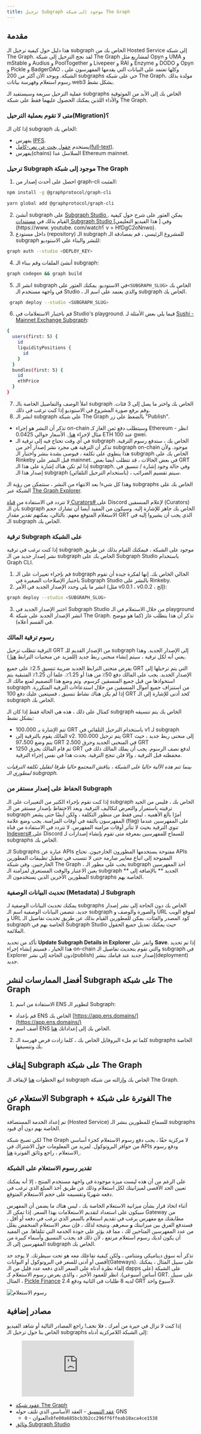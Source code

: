 ```yaml
---
title: ترحيل Subgraph موجود إلى شبكة The Graph
---
```


## مقدمة

هذا دليل حول كيفية ترحيل الـ subgraph الخاص بك من Hosted Service إلى شبكة The Graph. لقد نجح الترحيل إلى شبكة The Graph لمشاريع مثل Opyn و UMA و mStable و Audius و PoolTogether و Livepeer و RAI و Enzyme و DODO و Opyn و Pickle و BadgerDAO ، وكلها تعتمد على البيانات التي يقدمها المفهرسون على الشبكة. ويوجد الآن أكثر من 200 subgraphs حي على شبكة The Graph، مولدة بذلك رسوم استعلام وفهرسة بيانات web3 بشكل نشط.

عملية الترحيل سريعة وسيستفيد الـ subgraphs الخاض بك إلى الأبد من الموثوقية والأداء اللذين يمكنك الحصول عليهما فقط على شبكة The Graph.

### متى لا تقوم بعملية الترحيل(Migration)؟

إذا كان الـ subgraph الخاص بك:

- يفهرس [IPFS](https://ipfs.io/).
- يستخدم [حقول بحث عن نص-كامل(full-text)](/developing/creating-a-subgraph/#defining-fulltext-search-fields).
- يفهرس(chains) السلاسل عدا Ethereum mainnet.

### ترحيل Subgraph موجود إلى شبكة The Graph

1. احصل على أحدث إصدار من graph-cli المثبت:

```sh
npm install -g @graphprotocol/graph-cli
```

```sh
yarn global add @graphprotocol/graph-cli
```

2. أنشئ subgraph على [ Subgraph Studio ](https://thegraph.com/studio/). يمكن العثور على شرح حول كيفية القيام بذلك في [ مستندات Subgraph Studio ](/deploying/subgraph-studio) وفي \[ هذا الفيديو التعليمي\](https://www. youtube. com/watch؟ v = HfDgC2oNnwo).
3. داخل مستودع (repository) الـ subgraph للمشروع الرئيسي ، قم بمصادقة الـ subgraph للنشر والبناء على الاستوديو:

```sh
graph auth --studio <DEPLOY_KEY>
```

4. أنشئ الملفات وقم ببناء الـ subgraph:

```sh
graph codegen && graph build
```

5. انشر الـ subgraph في الاستوديو. يمكنك العثور على`<SUBGRAPH_SLUG>` الخاص بك في واجهة مستخدم الـ Studio ، والذي يعتمد على اسم الـ subgraph الخاص بك.

```sh
 graph deploy --studio <SUBGRAPH_SLUG>
```

6. قم باختبار الاستعلامات في Studio's playground. فيما يلي بعض الأمثلة لـ [Sushi - Mainnet Exchange Subgraph](https://thegraph.com/explorer/subgraph?id=0x4bb4c1b0745ef7b4642feeccd0740dec417ca0a0-0&view=Playground):

```sh
{
  users(first: 5) {
    id
    liquidityPositions {
      id
    }
  }
  bundles(first: 5) {
    id
    ethPrice
  }
}
```

7. املأ الوصف والتفاصيل الخاصة بالـ subgraph الخاص بك واختر ما يصل إلى 3 فئات. وقم برفع صورة المشروع في الاستوديو إذا كنت ترغب في ذلك.
8. انشر الـ subgraph على شبكة The Graph بالضغط على زر "Publish".

- تذكر أن النشر هو إجراء on-chain وسيتطلب دفع ثمن الغاز كـ Ethereum - انظر مثال لإجراء [ هنا ](https://etherscan.io/tx/0xd0c3fa0bc035703c9ba1ce40c1862559b9c5b6ea1198b3320871d535aa0de87b). الأسعار حوالي 0.0425 ETH عند 100 gwei.
- في أي وقت تحتاج فيه إلى ترقية الـ subgraph الخاص بك ، ستدفع رسوم الترقية. تذكر أن الترقية هي مجرد نشر إصدار آخر من subgraph on-chain موجود. ولأن هذا ينطوي على تكلفة ، فيوصى بشدة بنشر واختبار الـ subgraph الخاص بك على Rinkeby قبل النشر على mainnet. في بعض الحالات ، قد تتطلب أيضا بعض GRT إذا لم تكن هناك إشارة على هذا الـ subgraph. وفي حالة وجود إشارة / تنسيق في إصدار هذا الـ subgraph (باستخدام الترحيل التلقائي) ، سيتم تقسيم الضرائب.

وهذا كل شيء! بعد الانتهاء من النشر ، ستتمكن من رؤية الـ subgraphs الخاص بك على الشبكة عبر [The Graph Explorer](https://thegraph.com/explorer).

لا تتردد في الاستفادة من [ قناة Curators# ](https://discord.gg/rC8rBuRtbH) على Discord لإعلام المنسقين (Curators) بأن الـ subgraph الخاص بك جاهز للإشارة إليه. وسيكون من المفيد أيضا أن تشارك حجم الاستعلام المتوقع معهم. بالتالي، يمكنهم تقدير مقدار GRT الذي يجب أن يشيروا إليه في الـ subgraph الخاص بك.

### ترقية Subgraph على الشبكة

إذا كنت ترغب في ترقية subgraph موجود على الشبكة ، فيمكنك القيام بذلك عن طريق نشر إصدار جديد من الـ subgraph الخاص بك على Subgraph Studio باستخدام Graph CLI.

1. قم بإجراء تغييرات على الـ subgraph الحالي الخاص بك. إنها لفكرة جيدة أن تقوم باختبار الإصلاحات الصغيرة في Subgraph Studio بالنشر على Rinkeby.
2. انشر ما يلي وحدد الإصدار الجديد في الأمر (مثل v0.0.1 ، v0.0.2 ، إلخ):

```sh
graph deploy --studio <SUBGRAPH_SLUG>
```

3. اختبر الإصدار الجديد في Subgraph Studio من خلال الاستعلام في الـ playground
4. انشر الإصدار الجديد على شبكة The Graph. تذكر أن هذا يتطلب غاز (كما هو موضح في القسم أعلاه).

### رسوم ترقية المالك

الترقية تتطلب ترحيل GRT من الإصدار القديم للـ subgraph إلى الإصدار الجديد. وهذا يعني أنه لكل ترقية ، سيتم إنشاء منحنى ربط جديد (للمزيد عن منحنيات الترابط [ هنا ](/network/curating#bonding-curve-101)).

يفرض منحنى الترابط الجديد ضريبة تنسيق 2.5٪ على جميع GRT التي يتم ترحيلها إلى الإصدار الجديد. يجب على المالك دفع 50٪ من هذا أو 1.25٪. علما أن 1.25٪ المتبقية يتم استحواذها من قبل جميع المنسقين كرسوم. وتم وضع هذا التصميم لمنع مالك الـ subgraph من استنزاف جميع أموال المنسقين من خلال استدعاءات الترقية المتكررة. إذا لم يكن هناك نشاط تنسيق ، فسيتعين عليك دفع 100 GRT كحد أدنى للإشارة إلى الـ subgraph الخاص بك.

كمثال على ذلك ، هذه هي الحالة فقط إذا كان الـ subgraph الخاص بك يتم تنسيقه بشكل نشط:

- تتم الإشارة بـ 100،000 GRT باستخدام الترحيل التلقائي في v1 لـ subgraph
- المالك يقوم بالترقية إلى v2. يتم ترحيل 100،000 GRT إلى منحنى ربط جديد ، حيث يتم وضع 97،500 GRT في المنحنى الجديد وحرق 2،500 GRT
- ثم قام المالك بحرق 1250 GRT لدفع نصف الرسوم. يجب أن يملك المالك ذلك في محفظته قبل الترقية ، وإلا فلن تنجح الترقية. يحدث هذا في نفس إجراء الترقية.

_بينما تتم هذه الآلية حاليا على الشبكة ، يناقش المجتمع حاليا طرقا لتقليل تكلفة الترقيات لمطوري الـ subgraph._

### الحفاظ على إصدار مستقر من Subgraph

إذا كنت تقوم بإجراء الكثير من التغييرات على الـ subgraph الخاص بك ، فليس من الجيد ترقيته باستمرار والتعرض لتكاليف الترقية. ويعد الاحتفاظ بإصدار مستقر من الـ subgraph أمرًا بالغ الأهمية ، ليس فقط من منظور التكلفة ، ولكن أيضًا حتى يشعر المفهرسون بالثقة في أوقات المزامنة. يجب وضع علامة (flag) على المفهرسين عندما تنوي الترقية بحيث لا تتأثر أوقات مزامنة المفهرس. لا تتردد في الاستفادة من قناة [ Indexers# ](https://discord.gg/rC8rBuRtbH) على Discord للسماح للمفهرسين بمعرفة متى تقوم بإنشاء إصدارات لـ subgraphs الخاص بك.

الـ Subgraphs عبارة عن APIs مفتوحة يستخدمها المطورون الخارجيون. تحتاج APIs المفتوحة إلى اتباع معايير صارمة حتى لا تتسبب في تعطيل تطبيقات المطورين الخارجيين. وفي شبكة The Graph ، يجب على مطور الـ subgraph أخذ المفهرسين بعين الاعتبار والوقت المستغرق لمزامنة الـ subgraph الجديد ** بالإضافة إلى ** المطورين الآخرين الذين يستخدمون الـ subgraphs الخاصة بهم.

### تحديث البيانات الوصفية (Metadata) لـ Subgraph

يمكنك تحديث البيانات الوصفية لـ subgraphs الخاص بك دون الحاجة إلى نشر إصدار جديد. تتضمن البيانات الوصفية اسم الـ subgraph والصورة والوصف و URL لموقع الويب و URL كود المصدر والفئات. يمكن للمطورين القيام بذلك عن طريق تحديث تفاصيل الـ subgraph الخاصة بهم في Subgraph Studio حيث يمكنك تعديل جميع الحقول الملائمة.

تأكد من تحديد **Update Subgraph Details in Explorer** وانقر على **Save**. إذا تم تحديد هذا الخيار ، فسيتم إنشاء إجراء on-chain والتي تقوم بتحديث تفاصيل الـ subgraph في Explorer دون الحاجة إلى نشر(publish) إصدار جديد عند قيامك بنشر(deployment) جديد.

## أفضل الممارسات لنشر Subgraph على شبكة The Graph

1. الاستفادة من اسم ENS لتطوير الـ Subgraph:

- قم بإعداد ENS الخاص بك [https://app.ens.domains/](https://app.ens.domains/)
- أضف اسم ENS الخاص بك إلى إعداداتك [هنا](https://thegraph.com/explorer/settings?view=display-name).

2. كلما تم ملء البروفايل الخاص بك ، كلما زادت فرص فهرسة الـ subgraphs الخاصة بك وتنسيقها.

## إيقاف Subgraph على شبكة The Graph

اتبع الخطوات [هنا](/managing/deprecating-a-subgraph) لإيقاف الـ subgraph الخاص بك وإزالته من شبكة The Graph.

## الاستعلام عن Subgraph + الفوترة على شبكة The Graph

تم إعداد الخدمة المستضافة (Hosted Service) للسماح للمطورين بنشر الـ subgraphs الخاصة بهم دون أي قيود.

لكي تصبح شبكة The Graph لا مركزية حقًا ، يجب دفع رسوم الاستعلام كجزء أساسي من حوافز البروتوكول. لمزيد من المعلومات حول الاشتراك في APIs ودفع رسوم الاستعلام ، راجع وثائق الفوترة [ هنا ](/querying/billing).

### تقدير رسوم الاستعلام على الشبكة

على الرغم من أن هذه ليست ميزة موجودة في واجهة مستخدم المنتج ، إلا أنه يمكنك تعيين الحد الأقصى لميزانيتك لكل استعلام وذلك عن طريق أخذ المبلغ الذي ترغب في دفعه شهريًا وتقسيمه على حجم الاستعلام المتوقع.

أثناء اتخاذ قرار بشأن ميزانية الاستعلام الخاصة بك ، ليس هناك ما يضمن أن المفهرس سيكون على استعداد لتقديم الاستعلامات بهذا السعر. إذا تمكن الـ Gateway من مطابقتك مع مفهرس يرغب في تقديم استعلام بالسعر الذي ترغب في دفعه أو أقل ، فستدفع الفرق بين ميزانيتك **و** سعرهم. ونتيجة لذلك ، فإن سعر الاستعلام المنخفض يقلل من عدد المفهرسين المتاحين لك ، مما قد يؤثر على جودة الخدمة التي تتلقاها. من المفيد أن يكون لديك رسوم استعلام مرتفع ، لأن ذلك قد يجذب التنسيق وأسماء كبيرة من المفهرسين إلى الـ subgraph الخاص بك.

تذكر أنه سوق ديناميكي ومتنامي ، ولكن كيفية تفاعلك معه هو تحت سيطرتك. لا يوجد حد أقصى أو أدنى للسعر في البروتوكول أو البوابات(Gateways). على سبيل المثال ، يمكنك إلقاء نظرة أدناه على السعر الذي دفعه عدد قليل من الـ dapps على الشبكة (على أساس أسبوعي). انظر للعمود الأخير ، والذي يعرض رسوم الاستعلام كـ GRT. على سبيل المثال ، [Pickle Finance](https://www.pickle.finance/) لديه 8 طلبات في الثانية ودفع 2.4 GRT لأسبوع واحد.

![رسوم الاستعلام](/img/QueryFee.png)

## مصادر إضافية

إذا كنت لا تزال في حيرة من أمرك ، فلا تخف! راجع المصادر التالية أو شاهد الفيديو الخاص بنا حول ترحيل الـ subgraphs إلى الشبكة اللامركزية أدناه:

<figure className="video-container">
  <iframe
    className="video-iframe"
    src="https://www.youtube.com/embed/CzdQ3dFFrjo"
    title="مشغل فيديو يوتيوب"
    frameBorder="0"
    allowFullScreen
  ></iframe>
</figure>

- [عقود شبكة The Graph](https://github.com/graphprotocol/contracts)
- [ عقد التنسيق](https://github.com/graphprotocol/contracts/blob/dev/contracts/curation/Curation.sol) - العقد الأساسي الذي تلتف حوله GNS
  - العنوان - `0x8fe00a685bcb3b2cc296ff6ffeab10aca4ce1538`
- [وثائق Subgraph Studio](/deploying/subgraph-studio)
